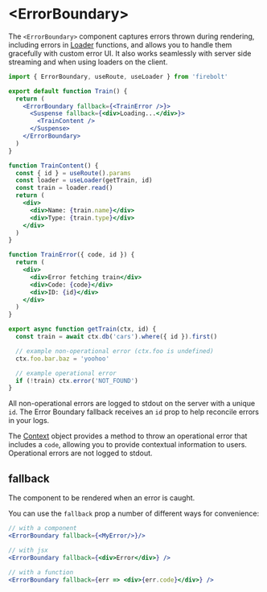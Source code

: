 <Meta
  title='Reference: <ErrorBoundary>'
  description='API Reference for using error boundaries in Firebolt.'
/>

# \<ErrorBoundary\>

The `<ErrorBoundary>` component captures errors thrown during rendering, including errors in [Loader](/docs/loaders) functions, and allows you to handle them gracefully with custom error UI.
It also works seamlessly with server side streaming and when using loaders on the client.

```jsx title='routes/trains/$id.js' lineNumbers
import { ErrorBoundary, useRoute, useLoader } from 'firebolt'

export default function Train() {
  return (
    <ErrorBoundary fallback={<TrainError />}>
      <Suspense fallback={<div>Loading...</div>}>
        <TrainContent />
      </Suspense>
    </ErrorBoundary>
  )
}

function TrainContent() {
  const { id } = useRoute().params
  const loader = useLoader(getTrain, id)
  const train = loader.read()
  return (
    <div>
      <div>Name: {train.name}</div>
      <div>Type: {train.type}</div>
    </div>
  )
}

function TrainError({ code, id }) {
  return (
    <div>
      <div>Error fetching train</div>
      <div>Code: {code}</div>
      <div>ID: {id}</div>
    </div>
  )
}

export async function getTrain(ctx, id) {
  const train = await ctx.db('cars').where({ id }).first()

  // example non-operational error (ctx.foo is undefined)
  ctx.foo.bar.baz = 'yoohoo'

  // example operational error
  if (!train) ctx.error('NOT_FOUND')
}
```

All non-operational errors are logged to stdout on the server with a unique `id`. The Error Boundary fallback receives an `id` prop to help reconcile errors in your logs.

The [Context](/docs/ref/context) object provides a method to throw an operational error that includes a `code`, allowing you to provide contextual information to users. Operational errors are not logged to stdout.

## fallback

The component to be rendered when an error is caught.

You can use the `fallback` prop a number of different ways for convenience:

```jsx
// with a component
<ErrorBoundary fallback={<MyError/>}/>

// with jsx
<ErrorBoundary fallback={<div>Error</div>} />

// with a function
<ErrorBoundary fallback={err => <div>{err.code}</div>} />
```
